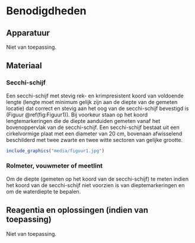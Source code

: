 # Benodigdheden

## Apparatuur

```{=html}
<!--
Opsomming van de apparatuur die nodig is en verwijzingen naar de `sip`'s (Standaard Instrument Procedure; `<protocol-code>-YYYY.NN`) indien die er zijn.
Indien geen specifiek `sip`'s voorhanden, illustreer de toegelaten apparatuur met foto's, geef het exacte type apparatuur mee, ...
-->
```
Niet van toepassing.

## Materiaal

```{=html}
<!--
Opsomming van gebruikte materialen.
Duidelijk aangeven welke materialen toelaatbaar zijn, welke volumes, afmetingen, materiaal, ... 
Vermeld bijvoorbeeld niet staalnamepotje, maar wel: vierkant flesje, volume 250 ml, gegradueerd, vervaardigd uit `PE`, met afsluitbare deksel uit `PP`.
-->
```
### Secchi-schijf

Een secchi-schijf met stevig rek- en krimpresistent koord van voldoende lengte (lengte moet minimum gelijk zijn aan de diepte van de gemeten locatie) dat correct en stevig aan het oog van de secchi-schijf bevestigd is (Figuur \@ref(fig:Figuur1)).
Bij voorkeur staan op het koord lengtemarkeringen die de diepte aanduiden gemeten vanaf het bovenoppervlak van de secchi-schijf.
Een secchi-schijf bestaat uit een cirkelvormige plaat met een diameter van 20 cm, bovenaan afwisselend beschilderd met twee zwarte en twee witte sectoren van gelijke grootte.

```r

include_graphics("media/figuur1.jpg")

```

### Rolmeter, vouwmeter of meetlint

Om de diepte (gemeten op het koord van de secchi-schijf) te meten indien het koord van de secchi-schijf niet voorzien is van dieptemarkeringen en om de waterdiepte te bepalen.

## Reagentia en oplossingen (indien van toepassing)

```{=html}
<!--
Een opsomming van reagentia, welke zuiverheid, volume, veiligheidsvoorschriften.
Bijvoorbeeld. Zwavelzuur (`H2SO4`), geconcentreerd (96%), pro analyse en veiligheidsinfo (sterk zuur, bijtend, gebruik handschoenen, bril en masker bij gebruik)
Een opsomming van oplossingen, welke zuiverheid, volume, veiligheidsvoorschriften.
Indien deze oplossingen zelf worden bereid, vermeld dan ook de bereidingswijze.
bijvoorbeeld: Zwavelzuur `1M`: verdun zwavelzuur geconcentreerd 18 maal met `ultrapuur` water.
Opgelet: giet altijd zwavelzuur bij water en nooit omgekeerd!
-->
```
Niet van toepassing.
